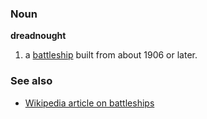 ===Noun===
'''dreadnought'''

# a [[battleship]] built from about 1906 or later.

===See also===
*[[w:Battleship|Wikipedia article on battleships]]